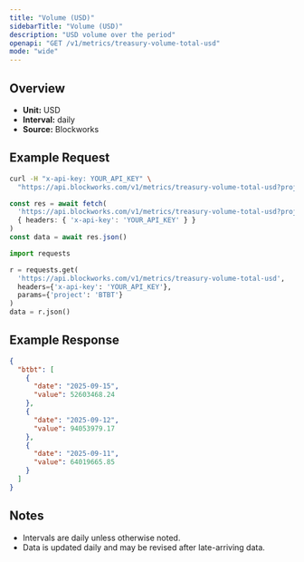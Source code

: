 ```yaml
---
title: "Volume (USD)"
sidebarTitle: "Volume (USD)"
description: "USD volume over the period"
openapi: "GET /v1/metrics/treasury-volume-total-usd"
mode: "wide"
---
```


## Overview

- **Unit:** USD
- **Interval:** daily
- **Source:** Blockworks

## Example Request

<CodeGroup>

```bash cURL
curl -H "x-api-key: YOUR_API_KEY" \
  "https://api.blockworks.com/v1/metrics/treasury-volume-total-usd?project=BTBT"
```

```typescript TypeScript
const res = await fetch(
  'https://api.blockworks.com/v1/metrics/treasury-volume-total-usd?project=BTBT',
  { headers: { 'x-api-key': 'YOUR_API_KEY' } }
)
const data = await res.json()
```

```python Python
import requests

r = requests.get(
  'https://api.blockworks.com/v1/metrics/treasury-volume-total-usd',
  headers={'x-api-key': 'YOUR_API_KEY'},
  params={'project': 'BTBT'}
)
data = r.json()
```

</CodeGroup>

## Example Response

```json
{
  "btbt": [
    {
      "date": "2025-09-15",
      "value": 52603468.24
    },
    {
      "date": "2025-09-12",
      "value": 94053979.17
    },
    {
      "date": "2025-09-11",
      "value": 64019665.85
    }
  ]
}
```

## Notes
- Intervals are daily unless otherwise noted.
- Data is updated daily and may be revised after late-arriving data.
